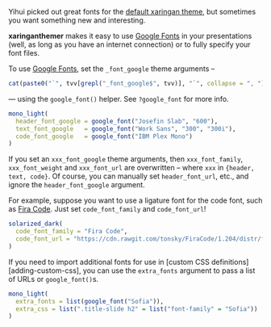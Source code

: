 <!-- Need to set [adding-custom-css] -->

[google-fonts]: https://fonts.google.com

Yihui picked out great fonts for the [default xaringan theme](https://slides.yihui.name/xaringan/), but sometimes you want something new and interesting.

**xaringanthemer** makes it easy to use [Google Fonts][google-fonts] in your presentations (well, as long as you have an internet connection) or to fully specify your font files.

To use [Google Fonts][google-fonts], set the `_font_google` theme arguments --
```r
cat(paste0("`", tvv[grepl("_font_google$", tvv)], "`", collapse = ", "))
```
--- using the `google_font()` helper.
See `?google_font` for more info.

```r
mono_light(
  header_font_google = google_font("Josefin Slab", "600"),
  text_font_google   = google_font("Work Sans", "300", "300i"),
  code_font_google   = google_font("IBM Plex Mono")
)
```

If you set an `xxx_font_google` theme arguments, then `xxx_font_family`, `xxx_font_weight` and `xxx_font_url` are overwritten -- where `xxx` in `{header, text, code}`.
Of course, you can manually set `header_font_url`, etc., and ignore the `header_font_google` argument.

For example, suppose you want to use a ligature font for the code font, such as [Fira Code](https://github.com/yihui/xaringan/issues/83).
Just set `code_font_family` and `code_font_url`!

```r
solarized_dark(
  code_font_family = "Fira Code",
  code_font_url = "https://cdn.rawgit.com/tonsky/FiraCode/1.204/distr/fira_code.css"
)
```

If you need to import additional fonts for use in [custom CSS definitions][adding-custom-css], you can use the `extra_fonts` argument to pass a list of URLs or `google_font()`s.

```r
mono_light(
  extra_fonts = list(google_font("Sofia")),
  extra_css = list(".title-slide h2" = list("font-family" = "Sofia"))
)
```
